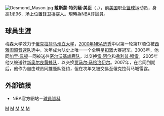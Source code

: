{{noteTA
|G1=NBA
|T=zh-hans:德斯蒙德·梅森; zh-hant:戴斯蒙·美臣;
|1=zh-hans:德斯蒙德·梅森; zh-hant:戴斯蒙·美臣;
|2=zh-hans:梅森; zh-hant:美臣;
|3=zh-hans:德斯蒙德; zh-hant:戴斯蒙;
|4=zh-hans:特里梅因; zh-hant:特列緬;
}}
[[File:Desmond_Mason.jpg|thumb]]
'''戴斯蒙·特列緬·美臣'''（{{lang-en|'''Desmond Tremaine Mason'''}}，{{bd|1977年|10月11日}}），前[[美国|美国]]职业[[篮球|篮球]]运动员，身高1米96，场上位置[[锋卫摇摆人|锋卫摇摆人]]。現時為NBA評論員。

==球員生涯==
梅森大学效力于[[俄克拉荷马州立大学|俄克拉荷马州立大学]]，[[2000年NBA选秀|2000年NBA选秀]]中以第一轮第17顺位被[[西雅图超音速队|西雅图超音速队]]选中，次年成为队史上唯一一个全明星[[扣篮|扣篮]]大赛冠军。2003年，他同[[加里·佩顿|加里·佩顿]]一同被送往[[密尔沃基雄鹿队|密尔沃基雄鹿队]]，以交换[[雷·阿伦|雷·阿伦]]和[[弗利普·穆雷|弗利普·穆雷]]。2005年他又被送往[[新奥尔良黄蜂队|新奥尔良黄蜂队]]，以交换[[贾马尔·马格洛伊尔|贾马尔·马格洛伊尔]]。2007年，在合同到期后，他作为自由球员同雄鹿队签约，但在次年又被交易至俄克拉荷马城雷霆。

==外部链接==
*{{en}}NBA官方網站－[http://www.nba.com/playerfile/desmond_mason/ 球員資料] {{Wayback|url=http://www.nba.com/playerfile/desmond_mason/ |date=20130516195422 }}

{{US-sport-bio-stub}}
{{Slam Dunk Contest Winners}}
{{2000 NBA Draft}}

{{Authority control}}
{{DEFAULTSORT:Mason, Desmond}}
[[Category:美国男子篮球运动员|M]]
[[Category:西雅图超音速队球员|M]]
[[Category:密尔沃基雄鹿队球员|M]]
[[Category:新奥尔良黄蜂队球员|M]]
[[Category:俄克拉荷马城雷霆队球员|M]]